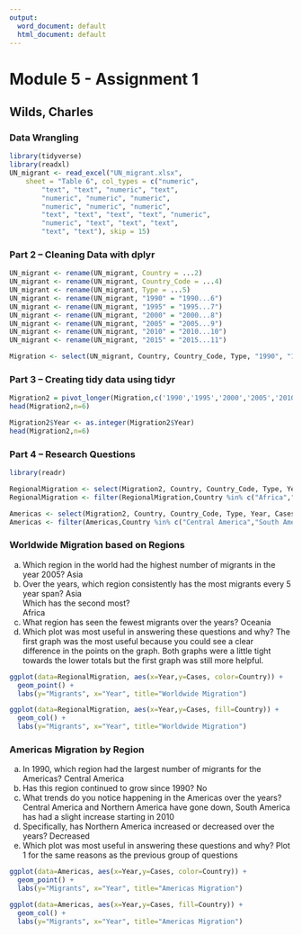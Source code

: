 ---
output:
  word_document: default
  html_document: default
---
# Module 5 - Assignment 1
## Wilds, Charles
### Data Wrangling

```{r}
library(tidyverse)
library(readxl)
UN_migrant <- read_excel("UN_migrant.xlsx", 
    sheet = "Table 6", col_types = c("numeric", 
        "text", "text", "numeric", "text", 
        "numeric", "numeric", "numeric", 
        "numeric", "numeric", "numeric", 
        "text", "text", "text", "text", "numeric", 
        "numeric", "text", "text", "text", 
        "text", "text"), skip = 15)
```

### Part 2 – Cleaning Data with dplyr

```{r}
UN_migrant <- rename(UN_migrant, Country = ...2)
UN_migrant <- rename(UN_migrant, Country_Code = ...4)
UN_migrant <- rename(UN_migrant, Type = ...5)
UN_migrant <- rename(UN_migrant, "1990" = "1990...6")
UN_migrant <- rename(UN_migrant, "1995" = "1995...7")
UN_migrant <- rename(UN_migrant, "2000" = "2000...8")
UN_migrant <- rename(UN_migrant, "2005" = "2005...9")
UN_migrant <- rename(UN_migrant, "2010" = "2010...10")
UN_migrant <- rename(UN_migrant, "2015" = "2015...11")
```

```{r}
Migration <- select(UN_migrant, Country, Country_Code, Type, "1990", "1995", "2000", "2005", "2010", "2015")
```

### Part 3 – Creating tidy data using tidyr

```{r}
Migration2 = pivot_longer(Migration,c('1990','1995','2000','2005','2010','2015'),names_to = 'Year',values_to = 'Cases')
head(Migration2,n=6)
```

```{r}
Migration2$Year <- as.integer(Migration2$Year)
head(Migration2,n=6)
```

### Part 4 – Research Questions

```{r}
library(readr)

RegionalMigration <- select(Migration2, Country, Country_Code, Type, Year, Cases)
RegionalMigration <- filter(RegionalMigration,Country %in% c("Africa","Asia","Europe","Oceania","Northern America","South America"))

Americas <- select(Migration2, Country, Country_Code, Type, Year, Cases)
Americas <- filter(Americas,Country %in% c("Central America","South America","Northern America"))
```

### Worldwide Migration based on Regions

a. Which region in the world had the highest number of migrants in the year 2005? 
Asia
b. Over the years, which region consistently has the most migrants every 5 year span? 
Asia  
Which has the second most?  
Africa
c. What region has seen the fewest migrants over the years?
Oceania
d. Which plot was most useful in answering these questions and why?
The first graph was the most useful because you could see a clear difference in the points on the graph. Both graphs  were a little tight towards the lower totals but the first graph was still more helpful.

```{r}
ggplot(data=RegionalMigration, aes(x=Year,y=Cases, color=Country)) +
  geom_point() +
  labs(y="Migrants", x="Year", title="Worldwide Migration")

```

```{r}

ggplot(data=RegionalMigration, aes(x=Year,y=Cases, fill=Country)) +
  geom_col() +
  labs(y="Migrants", x="Year", title="Worldwide Migration")
```

###  Americas Migration by Region

a. In 1990, which region had the largest number of migrants for the Americas?
Central America
b. Has this region continued to grow since 1990?
No
c. What trends do you notice happening in the Americas over the years?
Central America and Northern America have gone down, South America has had a slight increase starting in 2010
d. Specifically, has Northern America increased or decreased over the years?
Decreased
e. Which plot was most useful in answering these questions and why?
Plot 1 for the same reasons as the previous group of questions

```{r}
ggplot(data=Americas, aes(x=Year,y=Cases, color=Country)) +
  geom_point() +
  labs(y="Migrants", x="Year", title="Americas Migration")
```

```{r}
ggplot(data=Americas, aes(x=Year,y=Cases, fill=Country)) +
  geom_col() +
  labs(y="Migrants", x="Year", title="Americas Migration")
```

